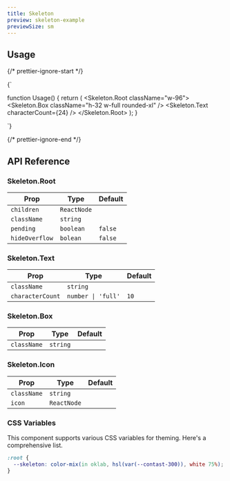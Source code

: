 ```yaml
---
title: Skeleton
preview: skeleton-example
previewSize: sm
---
```


## Usage

{/* prettier-ignore-start */}

<CodeBlock lang="ts">{`

function Usage() {
    return (
        <Skeleton.Root className="w-96">
            <Skeleton.Box className="h-32 w-full rounded-xl" />
            <Skeleton.Text characterCount={24} />
        </Skeleton.Root>
    );
}

`}
</CodeBlock>

{/* prettier-ignore-end */}

## API Reference

### Skeleton.Root

| Prop           | Type        | Default |
| -------------- | ----------- | ------- |
| `children`     | `ReactNode` |         |
| `className`    | `string`    |         |
| `pending`      | `boolean`   | `false` |
| `hideOverflow` | `bolean`    | `false` |

### Skeleton.Text

| Prop             | Type               | Default |
| ---------------- | ------------------ | ------- |
| `className`      | `string`           |         |
| `characterCount` | `number \| 'full'` | `10`    |

### Skeleton.Box

| Prop        | Type     | Default |
| ----------- | -------- | ------- |
| `className` | `string` |         |

### Skeleton.Icon

| Prop                                                                                                                                                 | Type        | Default |
| ---------------------------------------------------------------------------------------------------------------------------------------------------- | ----------- | ------- |
| `className`                                                                                                                                          | `string`    |         |
| `icon` <Tooltip content="The color of this icon should be controled by its color property. This is how Lucide icons (used throughout VIBES) work."/> | `ReactNode` |         |

### CSS Variables

This component supports various CSS variables for theming. Here's a comprehensive list.

```css
:root {
  --skeleton: color-mix(in oklab, hsl(var(--contast-300)), white 75%);
}
```
